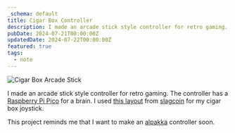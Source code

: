 ```yaml
---
_schema: default
title: Cigar Box Controller
description: I made an arcade stick style controller for retro gaming.
pubDate: 2024-07-21T00:00:00Z
updatedDate: 2024-07-22T00:00:00Z
featured: true
tags:
  - note
---
```

![Cigar Box Arcade Stick](./cigar-box-arcade-stick-controller.jpg)

I made an arcade stick style controller for retro gaming. The controller has a [Raspberry Pi Pico](https://amzn.to/4bNyHks) for a brain. I used [this layout](https://slagcoin.com/joystick/layout/horis36_l.png) from [slagcoin](https://slagcoin.com/joystick/layout.html) for my cigar box joystick.

This project reminds me that I want to make an [alpakka](https://inputlabs.io/alpakka) controller soon.